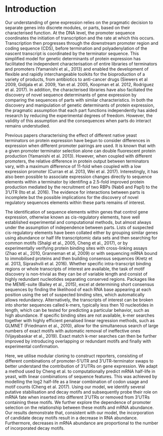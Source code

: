 # Introduction

Our understanding of gene expression relies on the pragmatic decision to separate genes into discrete modules, or parts, based on their characterised function. At the DNA level, the promoter sequence coordinates the initiation of transcription and the rate at which this occurs. Transcription then progresses through the downstream promoter region and coding sequence (CDS), before termination and polyadenylation of the nascent transcript is coordinated by the terminator sequence. This simplified model for genetic determinants of protein expression has facilitated the independent characterisation of entire libraries of terminators and promoters (Yamanishi et al., 2013) and enabled the development of flexible and rapidly interchangeable toolkits for the bioproduction of a variety of products, from antibiotics to anti-cancer drugs (Siewers et al 2009, Gidijala et al. 2009, Yan et al. 2005, Koopman et al. 2012, Rodriguez et al. 2017). In addition, the characterised libraries have also faciliated the discovery of novel sequence determinants of gene expression by comparing the sequences of parts with similar characteristics. In both the discovery and manipulation of genetic determinants of protein expression, the pragmatic assumption that each part functions independently has aided research by reducing the experimental degrees of freedom. However, the validity of this assumption and the consequences when parts do interact remains understudied. 

Previous papers characterising the effect of different native yeast terminators on protein expression have begun to consider differences in expression when different promoter pairings are used. It is known that with a given promoter terminator selection alone can double fluorescent protein production (Yamanishi et al. 2013). However, when coupled with different promoters, the relative difference in protein output between terminators vary, with a maximum difference of 11-fold when coupled with a low expression promoter (Curran et al. 2013, Wei et al. 2017). Interestingly, it has also been possible to associate expression changes directly to sequence elements within a terminator by identifing a 2.5-fold improved protein production mediated by the recruitment of two RBPs (Nab6 and Pap1) to the 3’UTR (Ito et al. 2016). The evidence for interactions between parts is incomplete but the possible implications for the discovery of novel regulatory sequences elements within these parts remains of interest.

The identification of sequence elements within genes that control gene expression, otherwise known as cis-regulatory elements, have well established experimental and computational methods, but almost always under the assumption of independence between parts. Lists of suspected cis-regulatory elements have been collated either by grouping similar genes using abundance or half life transcriptomic data sets and then searching for common motifs (Shalgi et al., 2005, Cheng et al., 2017), or by experimentally verifying protein binding sites with cross-linking assays (Zhao et al., 2010, Granneman et al, 2009) or with sequencing mRNA bound to immobilised proteins and then building consensus sequences (Kretz et al. 2013, Siprashvili et al. 2016). Whether specific intra-transcript binding regions or whole transcripts of interest are available, the task of motif discovery is non-trivial as they can be of variable length and consist of highly redundant nucleotides separating conserved regions. Packages like the MEME-suite (Bailey et al., 2015), excel at determining short consensus sequences by finding the likelihood of each RNA base appearing at each position using the set of suspected binding sites, which automatically allows redundancy. Alternatively, the transcripts of interest can be broken into shorter sequences called k-mers, typically less then 10 nucleotides in length, which can be tested for predicting a particular behavior, such as high abundance. If specific binding sites are not available, k-mer searches  together with highly efficient penalised linear regression methods, such as GLMNET (Friedmann et al., 2010), allow for the simultaneous search of large numbers of exact motifs with automatic removal of ineffective ones (Vijayabaskar et al., 2019). Exact match k-mer searches can then be further improved by introducing overlapping or redundant motifs and finally with experimental confirmation.

Here, we utilise modular cloning to construct reporters, consisting of different combinations of promoter-5'UTR and 3'UTR-terminator swaps to better understand the contribution of 3’UTRs on gene expression. We adapt a method used by Cheng et al. to computationally predict mRNA half-life in yeast, with linear combinations of sequence features. This was achieved by modelling the log2 half-life as a linear combination of codon usage and motif counts (Cheng et al. 2017). Using our model, we identify several putative stabilisation and decay motifs and subsequently probe their role on mRNA fate when inserted into different 3’UTRs or removed from 3’UTRs containing these motifs. We further explore the dependence of promoter selection on the relationship between these motifs and mRNA abundance. Our results demonstrate that, consistent with our model, the incorporation of candidate decay motifs result in a decrease in RNA abundance. Furthermore, decreases in mRNA abundance are proportional to the number of incorporated decay motifs.
